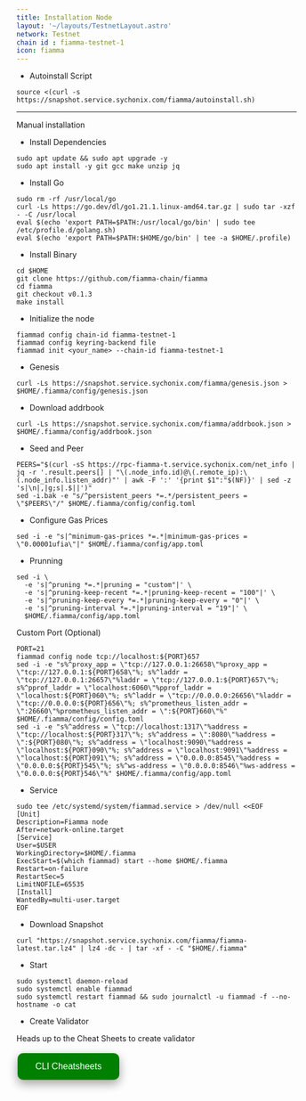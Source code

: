 ```yaml
---
title: Installation Node
layout: '~/layouts/TestnetLayout.astro'
network: Testnet
chain id : fiamma-testnet-1
icon: fiamma
---
```


- Autoinstall Script
```
source <(curl -s https://snapshot.service.sychonix.com/fiamma/autoinstall.sh) 
```
------
Manual installation
- Install Dependencies
```
sudo apt update && sudo apt upgrade -y 
sudo apt install -y git gcc make unzip jq
```

- Install Go
```
sudo rm -rf /usr/local/go
curl -Ls https://go.dev/dl/go1.21.1.linux-amd64.tar.gz | sudo tar -xzf - -C /usr/local
eval $(echo 'export PATH=$PATH:/usr/local/go/bin' | sudo tee /etc/profile.d/golang.sh)
eval $(echo 'export PATH=$PATH:$HOME/go/bin' | tee -a $HOME/.profile)
```

- Install Binary
```
cd $HOME
git clone https://github.com/fiamma-chain/fiamma
cd fiamma
git checkout v0.1.3
make install
```
- Initialize the node
```
fiammad config chain-id fiamma-testnet-1
fiammad config keyring-backend file
fiammad init <your_name> --chain-id fiamma-testnet-1
```

- Genesis
```
curl -Ls https://snapshot.service.sychonix.com/fiamma/genesis.json > $HOME/.fiamma/config/genesis.json 
```
- Download addrbook
```
curl -Ls https://snapshot.service.sychonix.com/fiamma/addrbook.json > $HOME/.fiamma/config/addrbook.json
```
- Seed and Peer
```
PEERS="$(curl -sS https://rpc-fiamma-t.service.sychonix.com/net_info | jq -r '.result.peers[] | "\(.node_info.id)@\(.remote_ip):\(.node_info.listen_addr)"' | awk -F ':' '{print $1":"$(NF)}' | sed -z 's|\n|,|g;s|.$||')"
sed -i.bak -e "s/^persistent_peers *=.*/persistent_peers = \"$PEERS\"/" $HOME/.fiamma/config/config.toml
```
- Configure Gas Prices
```
sed -i -e "s|^minimum-gas-prices *=.*|minimum-gas-prices = \"0.00001ufia\"|" $HOME/.fiamma/config/app.toml
```
- Prunning
```
sed -i \
  -e 's|^pruning *=.*|pruning = "custom"|' \
  -e 's|^pruning-keep-recent *=.*|pruning-keep-recent = "100"|' \
  -e 's|^pruning-keep-every *=.*|pruning-keep-every = "0"|' \
  -e 's|^pruning-interval *=.*|pruning-interval = "19"|' \
  $HOME/.fiamma/config/app.toml
```
Custom Port (Optional)
```
PORT=21
fiammad config node tcp://localhost:${PORT}657
sed -i -e "s%^proxy_app = \"tcp://127.0.0.1:26658\"%proxy_app = \"tcp://127.0.0.1:${PORT}658\"%; s%^laddr = \"tcp://127.0.0.1:26657\"%laddr = \"tcp://127.0.0.1:${PORT}657\"%; s%^pprof_laddr = \"localhost:6060\"%pprof_laddr = \"localhost:${PORT}060\"%; s%^laddr = \"tcp://0.0.0.0:26656\"%laddr = \"tcp://0.0.0.0:${PORT}656\"%; s%^prometheus_listen_addr = \":26660\"%prometheus_listen_addr = \":${PORT}660\"%" $HOME/.fiamma/config/config.toml
sed -i -e "s%^address = \"tcp://localhost:1317\"%address = \"tcp://localhost:${PORT}317\"%; s%^address = \":8080\"%address = \":${PORT}080\"%; s%^address = \"localhost:9090\"%address = \"localhost:${PORT}090\"%; s%^address = \"localhost:9091\"%address = \"localhost:${PORT}091\"%; s%^address = \"0.0.0.0:8545\"%address = \"0.0.0.0:${PORT}545\"%; s%^ws-address = \"0.0.0.0:8546\"%ws-address = \"0.0.0.0:${PORT}546\"%" $HOME/.fiamma/config/app.toml
```

- Service
```
sudo tee /etc/systemd/system/fiammad.service > /dev/null <<EOF
[Unit]
Description=Fiamma node
After=network-online.target
[Service]
User=$USER
WorkingDirectory=$HOME/.fiamma
ExecStart=$(which fiammad) start --home $HOME/.fiamma
Restart=on-failure
RestartSec=5
LimitNOFILE=65535
[Install]
WantedBy=multi-user.target
EOF
```
- Download Snapshot
```
curl "https://snapshot.service.sychonix.com/fiamma/fiamma-latest.tar.lz4" | lz4 -dc - | tar -xf - -C "$HOME/.fiamma"
```

- Start
```
sudo systemctl daemon-reload
sudo systemctl enable fiammad
sudo systemctl restart fiammad && sudo journalctl -u fiammad -f --no-hostname -o cat
```

 - Create Validator

Heads up to the Cheat Sheets to create validator

<a href="https://service.sychonix.com/testnet/fiamma/cheat" target="_blank">
  <button style="background-color: green; border: none; color: white; padding: 15px 32px; text-align: center; text-decoration: none; display: inline-block; font-size: 16px; margin: 4px 2px; cursor: pointer; border-radius: 10px; box-shadow: 0 8px 16px 0 rgba(0,0,0,0.2), 0 6px 20px 0 rgba(0,0,0,0.19);" onmouseover="this.style.boxShadow='0 0 0 4px rgba(0,255,0,0.5)'" onmouseout="this.style.boxShadow='0 8px 16px 0 rgba(0,0,0,0.2), 0 6px 20px 0 rgba(0,0,0,0.19)'">CLI Cheatsheets</button>
</a>
